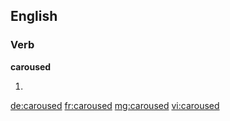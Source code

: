 ==English==

===Verb===
'''caroused'''

# {{past of|carouse}}

[[de:caroused]]
[[fr:caroused]]
[[mg:caroused]]
[[vi:caroused]]